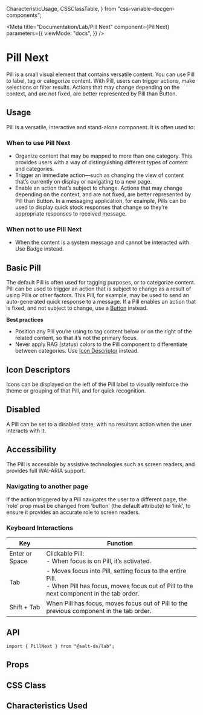   CharacteristicUsage,
  CSSClassTable,
} from "css-variable-docgen-components";

<Meta
  title="Documentation/Lab/Pill Next"
  component={PillNext}
  parameters={{
    viewMode: "docs",
  }}
/>

# Pill Next

Pill is a small visual element that contains versatile content. You can use Pill to label, tag or categorize content. With Pill, users can trigger actions, make selections or filter results. Actions that may change depending on the context, and are not fixed, are better represented by Pill than Button.

## Usage

Pill is a versatile, interactive and stand-alone component. It is often used to:

### When to use Pill Next

- Organize content that may be mapped to more than one category. This provides users with a way of distinguishing different types of content and categories.
- Trigger an immediate action—such as changing the view of content that’s currently on display or navigating to a new page.
- Enable an action that’s subject to change. Actions that may change depending on the context, and are not fixed, are better represented by Pill than Button. In a messaging application, for example, Pills can be used to display quick stock responses that change so they’re appropriate responses to received message.

### When not to use Pill Next

- When the content is a system message and cannot be interacted with. Use Badge instead.

## Basic Pill

The default Pill is often used for tagging purposes, or to categorize content. Pill can be used to trigger an action that is subject to change as a result of using Pills or other factors. This Pill, for example, may be used to send an auto-generated quick response to a message. If a Pill enables an action that is fixed, and not subject to change, use a [Button](/?path=/docs/documentation-core-button--page) instead.

**Best practices**

- Position any Pill you’re using to tag content below or on the right
  of the related content, so that it’s not the primary focus.
- Never apply RAG (status) colors to the Pill component to differentiate between
  categories. Use [Icon Descriptor](/?path=/docs/documentation-icons-icon--page) instead.

<Canvas>
  <Story id="lab-pill-next--default" />
</Canvas>

## Icon Descriptors

Icons can be displayed on the left of the Pill label to visually
reinforce the theme or grouping of that Pill, and for quick recognition.

<Canvas>
  <Story id="lab-pill-next--icon" />
</Canvas>

## Disabled

A Pill can be set to a disabled state, with no resultant action when the user
interacts with it.

<Canvas>
  <Story id="lab-pill-next--disabled" />
</Canvas>

## Accessibility

The Pill is accessible by assistive technologies such as screen readers, and
provides full WAI-ARIA support.

### Navigating to another page

If the action triggered by a Pill navigates the user to a different page, the
‘role’ prop must be changed from ‘button’ (the default attribute) to ‘link’, to
ensure it provides an accurate role to screen readers.

### Keyboard Interactions

| Key            | Function                                                                                                                                               |
| -------------- | ------------------------------------------------------------------------------------------------------------------------------------------------------ |
| Enter or Space | Clickable Pill:<br /> - When focus is on Pill, it’s activated.                                                                                         |
| Tab            | - Moves focus into Pill, setting focus to the entire Pill.<br/> - When Pill has focus, moves focus out of Pill to the next component in the tab order. |
| Shift + Tab    | When Pill has focus, moves focus out of Pill to the previous component in the tab order.                                                               |

## API

```
import { PillNext } from "@salt-ds/lab";
```

## Props

<ArgsTable of={PillNext} />

## CSS Class

<CSSClassTable of={PillNext} />

## Characteristics Used

<CharacteristicUsage of={PillNext} />
